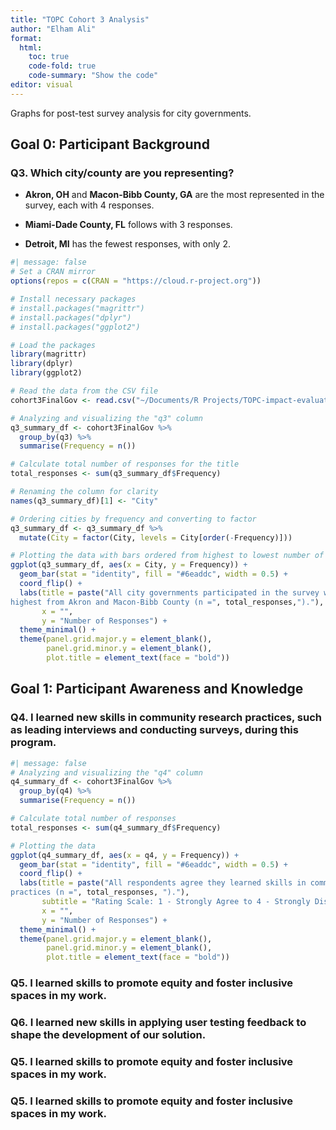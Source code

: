 ```yaml
---
title: "TOPC Cohort 3 Analysis"
author: "Elham Ali"
format:
  html:
    toc: true
    code-fold: true
    code-summary: "Show the code"
editor: visual
---
```


Graphs for post-test survey analysis for city governments.

## Goal 0: Participant Background

### Q3. Which city/county are you representing?

-   **Akron, OH** and **Macon-Bibb County, GA** are the most represented in the survey, each with 4 responses.

-   **Miami-Dade County, FL** follows with 3 responses.

-   **Detroit, MI** has the fewest responses, with only 2.

```r
#| message: false
# Set a CRAN mirror
options(repos = c(CRAN = "https://cloud.r-project.org"))

# Install necessary packages
# install.packages("magrittr")
# install.packages("dplyr")
# install.packages("ggplot2")

# Load the packages
library(magrittr)
library(dplyr)
library(ggplot2)

# Read the data from the CSV file
cohort3FinalGov <- read.csv("~/Documents/R Projects/TOPC-impact-evaluation-dashboard/Cohort 3/cohort3FinalGov2.csv")

# Analyzing and visualizing the "q3" column
q3_summary_df <- cohort3FinalGov %>%
  group_by(q3) %>%
  summarise(Frequency = n())

# Calculate total number of responses for the title
total_responses <- sum(q3_summary_df$Frequency)

# Renaming the column for clarity
names(q3_summary_df)[1] <- "City"

# Ordering cities by frequency and converting to factor
q3_summary_df <- q3_summary_df %>%
  mutate(City = factor(City, levels = City[order(-Frequency)]))

# Plotting the data with bars ordered from highest to lowest number of responses
ggplot(q3_summary_df, aes(x = City, y = Frequency)) +
  geom_bar(stat = "identity", fill = "#6eaddc", width = 0.5) +
  coord_flip() +
  labs(title = paste("All city governments participated in the survey with 
highest from Akron and Macon-Bibb County (n =", total_responses,")."),
       x = "",
       y = "Number of Responses") +
  theme_minimal() +
  theme(panel.grid.major.y = element_blank(),  
        panel.grid.minor.y = element_blank(),
        plot.title = element_text(face = "bold"))
```

## Goal 1: Participant Awareness and Knowledge

### Q4. I learned new skills in community research practices, such as leading interviews and conducting surveys, during this program.

```r
#| message: false
# Analyzing and visualizing the "q4" column
q4_summary_df <- cohort3FinalGov %>%
  group_by(q4) %>%
  summarise(Frequency = n())

# Calculate total number of responses
total_responses <- sum(q4_summary_df$Frequency)

# Plotting the data
ggplot(q4_summary_df, aes(x = q4, y = Frequency)) +
  geom_bar(stat = "identity", fill = "#6eaddc", width = 0.5) +
  coord_flip() +
  labs(title = paste("All respondents agree they learned skills in community research 
practices (n =", total_responses, ")."),
       subtitle = "Rating Scale: 1 - Strongly Agree to 4 - Strongly Disagree",
       x = "",
       y = "Number of Responses") +
  theme_minimal() +
  theme(panel.grid.major.y = element_blank(),  
        panel.grid.minor.y = element_blank(),
        plot.title = element_text(face = "bold"))
```

### Q5. I learned skills to promote equity and foster inclusive spaces in my work.

### Q6. I learned new skills in applying user testing feedback to shape the development of our solution.

### Q5. I learned skills to promote equity and foster inclusive spaces in my work.

### Q5. I learned skills to promote equity and foster inclusive spaces in my work.
